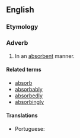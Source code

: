 ==English==

===Etymology===
{{suffix|absorbent|ly|lang=en}}

===Adverb===
{{en-adv}}

# In an [[absorbent]] manner.

====Related terms====
* [[absorb]]
* [[absorbably]]
* [[absorbedly]]
* [[absorbingly]]

====Translations====
{{trans-top|in an absorbent manner}}
* Portuguese: {{t|pt|absorventemente}}
{{trans-mid}}
{{trans-bottom}}